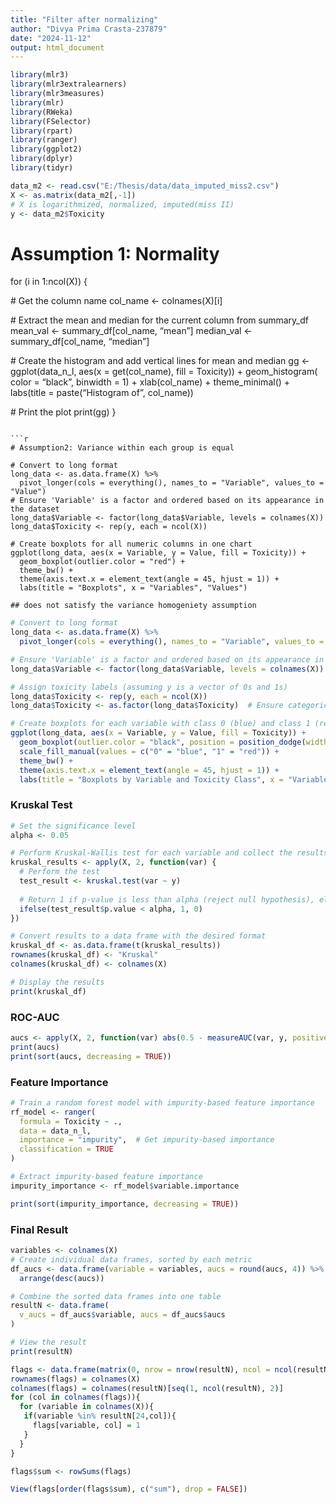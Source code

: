 ---
title: "Filter after normalizing"
author: "Divya Prima Crasta-237879"
date: "2024-11-12"
output: html_document
---

```{r}
library(mlr3)
library(mlr3extralearners)
library(mlr3measures)
library(mlr)
library(RWeka)
library(FSelector)
library(rpart)
library(ranger)
library(ggplot2)
library(dplyr)
library(tidyr)
```


```{r}
data_m2 <- read.csv("E:/Thesis/data/data_imputed_miss2.csv")
X <- as.matrix(data_m2[,-1])
# X is logarithmized, normalized, imputed(miss II)
y <- data_m2$Toxicity
```

# Assumption 1: Normality

for (i in 1:ncol(X)) {
  
  # Get the column name
  col_name <- colnames(X)[i]
  
  # Extract the mean and median for the current column from summary_df
  mean_val <- summary_df[col_name, "mean"]
  median_val <- summary_df[col_name, "median"]
  
  # Create the histogram and add vertical lines for mean and median
  gg <- ggplot(data_n_l, aes(x = get(col_name), fill = Toxicity)) + 
    geom_histogram( color = "black", binwidth = 1) + 
    xlab(col_name) + 
    theme_minimal() +
    labs(title = paste("Histogram of", col_name))
  
  # Print the plot
  print(gg)
}
```

```{r fig.width=20}
# Assumption2: Variance within each group is equal

# Convert to long format
long_data <- as.data.frame(X) %>%
  pivot_longer(cols = everything(), names_to = "Variable", values_to = "Value")
# Ensure 'Variable' is a factor and ordered based on its appearance in the dataset
long_data$Variable <- factor(long_data$Variable, levels = colnames(X))
long_data$Toxicity <- rep(y, each = ncol(X))

# Create boxplots for all numeric columns in one chart
ggplot(long_data, aes(x = Variable, y = Value, fill = Toxicity)) +
  geom_boxplot(outlier.color = "red") +
  theme_bw() +
  theme(axis.text.x = element_text(angle = 45, hjust = 1)) +
  labs(title = "Boxplots", x = "Variables", "Values")

## does not satisfy the variance homogeniety assumption
```

```{r}
# Convert to long format
long_data <- as.data.frame(X) %>%
  pivot_longer(cols = everything(), names_to = "Variable", values_to = "Value")

# Ensure 'Variable' is a factor and ordered based on its appearance in the dataset
long_data$Variable <- factor(long_data$Variable, levels = colnames(X))

# Assign toxicity labels (assuming y is a vector of 0s and 1s)
long_data$Toxicity <- rep(y, each = ncol(X))
long_data$Toxicity <- as.factor(long_data$Toxicity)  # Ensure categorical

# Create boxplots for each variable with class 0 (blue) and class 1 (red)
ggplot(long_data, aes(x = Variable, y = Value, fill = Toxicity)) +
  geom_boxplot(outlier.color = "black", position = position_dodge(width = 0.75)) +
  scale_fill_manual(values = c("0" = "blue", "1" = "red")) +
  theme_bw() +
  theme(axis.text.x = element_text(angle = 45, hjust = 1)) +
  labs(title = "Boxplots by Variable and Toxicity Class", x = "Variables", y = "Values", fill = "Toxicity Class")
```

### Kruskal Test

```{r}
# Set the significance level
alpha <- 0.05

# Perform Kruskal-Wallis test for each variable and collect the results
kruskal_results <- apply(X, 2, function(var) {
  # Perform the test
  test_result <- kruskal.test(var ~ y)
  
  # Return 1 if p-value is less than alpha (reject null hypothesis), else 0
  ifelse(test_result$p.value < alpha, 1, 0)
})

# Convert results to a data frame with the desired format
kruskal_df <- as.data.frame(t(kruskal_results))
rownames(kruskal_df) <- "Kruskal"
colnames(kruskal_df) <- colnames(X)

# Display the results
print(kruskal_df)
```

### ROC-AUC

```{r}
aucs <- apply(X, 2, function(var) abs(0.5 - measureAUC(var, y, positive = 1, negative = 0)))
print(aucs)
print(sort(aucs, decreasing = TRUE))
```

### Feature Importance

```{r}
# Train a random forest model with impurity-based feature importance
rf_model <- ranger(
  formula = Toxicity ~ ., 
  data = data_n_l,  
  importance = "impurity",  # Get impurity-based importance
  classification = TRUE
)

# Extract impurity-based feature importance
impurity_importance <- rf_model$variable.importance

print(sort(impurity_importance, decreasing = TRUE))
```

### Final Result

```{r}
variables <- colnames(X)
# Create individual data frames, sorted by each metric
df_aucs <- data.frame(variable = variables, aucs = round(aucs, 4)) %>%
  arrange(desc(aucs))

# Combine the sorted data frames into one table
resultN <- data.frame(
  v_aucs = df_aucs$variable, aucs = df_aucs$aucs
)

# View the result
print(resultN)
```

```{r}
flags <- data.frame(matrix(0, nrow = nrow(resultN), ncol = ncol(resultN)%/%2))
rownames(flags) = colnames(X)
colnames(flags) = colnames(resultN)[seq(1, ncol(resultN), 2)]
for (col in colnames(flags)){
  for (variable in colnames(X)){
   if(variable %in% resultN[24,col]){
     flags[variable, col] = 1
   } 
  }
}

flags$sum <- rowSums(flags)

View(flags[order(flags$sum), c("sum"), drop = FALSE])


```

